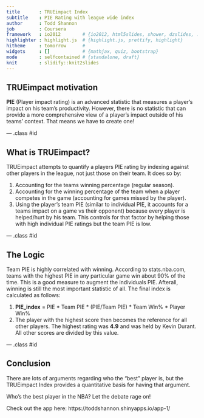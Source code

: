 ```yaml
---
title       : TRUEimpact Index  
subtitle    : PIE Rating with league wide index
author      : Todd Shannon
job         : Coursera
framework   : io2012        # {io2012, html5slides, shower, dzslides, ...}
highlighter : highlight.js  # {highlight.js, prettify, highlight}
hitheme     : tomorrow      # 
widgets     : []            # {mathjax, quiz, bootstrap}
mode        : selfcontained # {standalone, draft}
knit        : slidify::knit2slides
---
```


## TRUEimpact motivation

**PIE** (Player impact rating) is an advanced statistic that measures a player's impact on his team's productivity.  However, there is no statistic that can provide a more comprehensive view of a player's impact outside of his teams' context.  That means we have to create one!  

--- .class #id 

## What is TRUEimpact?

TRUEimpact attempts to quantify a players PIE rating by indexing against other players in the league, not just those on their team.  It does so by:

1. Accounting for the teams winning percentage (regular season). 
2. Accounting for the winning percentage of the team when a player competes in the game (accounting for games missed by the player). 
3. Using the player's team PIE (similar to individual PIE, it accounts for a teams impact on a game vs their opponent) because every player is helped/hurt by his team.  This controls for that factor by helping those with high individual PIE ratings but the team PIE is low.  

--- .class #id 

## The Logic

Team PIE is highly correlated with winning.  According to stats.nba.com, teams with the highest PIE in any particular game win about 90% of the time.  This is a good measure to augment the individuals PIE.  Afterall, winning is still the most important statistic of all.  The final index is calculated as follows: 

1.  **PIE_index** = PIE * Team PIE * (PIE/Team PIE) * Team Win% * Player Win% 
2.  The player with the highest score then becomes the reference for all other players. The highest rating was **4.9** and was held by Kevin Durant. All other scores are divided by this value.  

--- .class #id 

## Conclusion

There are lots of arguments regarding who the "best" player is, but the TRUEimpact Index provides a quantitative basis for having that argument.  

Who's the best player in the NBA?  Let the debate rage on!    

Check out the app here: https://toddshannon.shinyapps.io/app-1/



